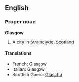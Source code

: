 ==English==
===Proper noun===
'''Glasgow'''

# A city in [[Strathclyde]], [[Scotland]]

====Translations====
*French: Glasgow
*Italian: Glasgow
*Scottish Gaelic: [[Glaschu]]